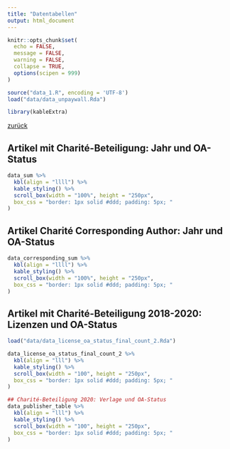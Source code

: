 ```yaml
---
title: "Datentabellen"
output: html_document
---
```


```r
knitr::opts_chunk$set(
  echo = FALSE,
  message = FALSE,
  warning = FALSE,
  collapse = TRUE,
  options(scipen = 999)
)

source("data_1.R", encoding = 'UTF-8')
load("data/data_unpaywall.Rda")

library(kableExtra)
```

[zurück](https://medbib-charite.github.io/oa-dashboard/)

## Artikel mit Charité-Beteiligung: Jahr und OA-Status
```r
data_sum %>%
  kbl(align = "llll") %>%
  kable_styling() %>%
  scroll_box(width = "100%", height = "250px",
  box_css = "border: 1px solid #ddd; padding: 5px; "
)
```

## Artikel Charité Corresponding Author: Jahr und OA-Status
```r
data_corresponding_sum %>%
  kbl(align = "llll") %>%
  kable_styling() %>%
  scroll_box(width = "100%", height = "250px",
  box_css = "border: 1px solid #ddd; padding: 5px; "
)
```

## Artikel mit Charité-Beteiligung 2018-2020: Lizenzen und OA-Status
```r
load("data/data_license_oa_status_final_count_2.Rda")

data_license_oa_status_final_count_2 %>%
  kbl(align = "lll") %>%
  kable_styling() %>%
  scroll_box(width = "100", height = "250px",
  box_css = "border: 1px solid #ddd; padding: 5px; "
)
```


```r
## Charité-Beteiligung 2020: Verlage und OA-Status
data_publisher_table %>%
  kbl(align = "lll") %>%
  kable_styling() %>%
  scroll_box(width = "100", height = "250px",
  box_css = "border: 1px solid #ddd; padding: 5px; "
)
```
